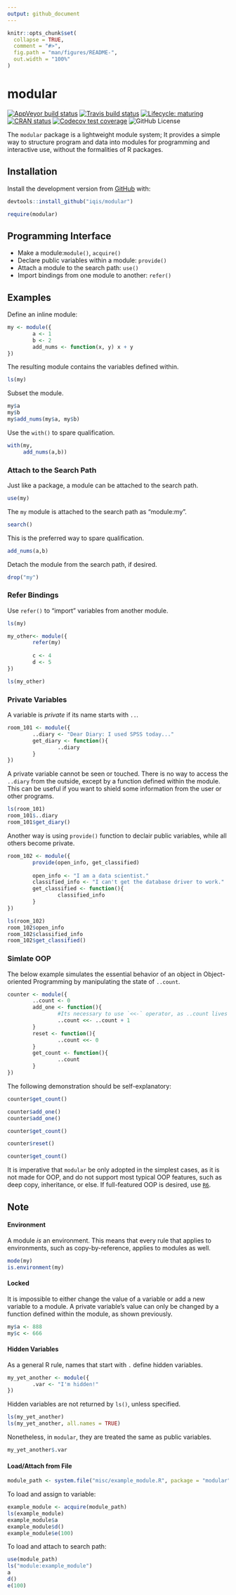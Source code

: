 ```yaml
---
output: github_document
---
```


<!-- README.md is generated from README.Rmd. Please edit that file -->

```r
knitr::opts_chunk$set(
  collapse = TRUE,
  comment = "#>",
  fig.path = "man/figures/README-",
  out.width = "100%"
)
```
# modular

<!-- badges: start -->
  [![AppVeyor build status](https://ci.appveyor.com/api/projects/status/github/iqis/modular?branch=master&svg=true)](https://ci.appveyor.com/project/iqis/modular)
  [![Travis build status](https://travis-ci.org/iqis/modular.svg?branch=master)](https://travis-ci.org/iqis/modular)
[![Lifecycle: maturing](https://img.shields.io/badge/lifecycle-maturing-blue.svg)](https://www.tidyverse.org/lifecycle/#maturing)
[![CRAN status](https://www.r-pkg.org/badges/version/modular)](https://cran.r-project.org/package=modular)
[![Codecov test coverage](https://codecov.io/gh/iqis/modular/branch/master/graph/badge.svg)](https://codecov.io/gh/iqis/modular?branch=master)
![GitHub License](https://img.shields.io/github/license/iqis/modular)

<!-- badges: end -->

The `modular` package is a lightweight module system; It provides a simple way to structure program and data into modules for programming and interactive use, without the formalities of R packages. 

## Installation

Install the development version from [GitHub](https://github.com/) with:

``` r
devtools::install_github("iqis/modular")
```


``` r
require(modular)
```

## Programming Interface

- Make a module:`module()`, `acquire()`
- Declare public variables within a module: `provide()`
- Attach a module to the search path: `use()`
- Import bindings from one module to another: `refer()`

## Examples

Define an inline module:
```r
my <- module({
        a <- 1
        b <- 2
        add_nums <- function(x, y) x + y
})
```

The resulting module contains the variables defined within.
```r
ls(my)
```

Subset the module.
```r
my$a
my$b
my$add_nums(my$a, my$b)
```

Use the `with()` to spare qualification.
```r
with(my, 
     add_nums(a,b))
```


### Attach to the Search Path

Just like a package, a module can be attached to the search path.
```r
use(my)
```

The `my` module is attached to the search path as "module:my".
```r
search()
```

This is the preferred way to spare qualification.
```r
add_nums(a,b)
```

Detach the module from the search path, if desired.
```r
drop("my")
```

### Refer Bindings

Use `refer()` to "import" variables from another module.
```r
ls(my)

my_other<- module({
        refer(my)
        
        c <- 4
        d <- 5
})

ls(my_other)
```



### Private Variables

   
A variable is _private_ if its name starts with `..`.
```r
room_101 <- module({
        ..diary <- "Dear Diary: I used SPSS today..."
        get_diary <- function(){
                ..diary
        }
})
```


A private variable cannot be seen or touched. There is no way to access the `..diary` from the outside, except by a function defined within the module. This can be useful if you want to shield some information from the user or other programs. 
```r
ls(room_101)
room_101$..diary
room_101$get_diary()
```

Another way is using `provide()` function to declair public variables, while all others become private.
```r
room_102 <- module({
        provide(open_info, get_classified)
        
        open_info <- "I am a data scientist."
        classified_info <- "I can't get the database driver to work."
        get_classified <- function(){
                classified_info
        }
})

ls(room_102)
room_102$open_info
room_102$classified_info
room_102$get_classified()
```
    


    
### Simlate OOP

The below example simulates the essential behavior of an object in Object-oriented Programming by manipulating the state of `..count`.
```r
counter <- module({
        ..count <- 0
        add_one <- function(){
                #Its necessary to use `<<-` operator, as ..count lives in the parent frame.
                ..count <<- ..count + 1 
        }
        reset <- function(){
                ..count <<- 0
        }
        get_count <- function(){
                ..count
        }
})
```

The following demonstration should be self-explanatory:
```r
counter$get_count() 

counter$add_one() 
counter$add_one() 

counter$get_count() 

counter$reset()

counter$get_count()
```

It is imperative that `modular` be only adopted in the simplest cases, as it is not made for OOP, and do not support most typical OOP features, such as deep copy, inheritance, or else. If full-featured OOP is desired, use [`R6`](https://cran.r-project.org/web/packages/R6/index.html).



## Note

#### Environment

A module _is_ an environment. This means that every rule that applies to environments, such as copy-by-reference, applies to modules as well.
```r
mode(my)
is.environment(my)
```


#### Locked

It is impossible to either change the value of a variable or add a new variable to a module. A private variable's value can only be changed by a function defined within the module, as shown previously.
```r
my$a <- 888
my$c <- 666
```

#### Hidden Variables

As a general R rule, names that start with `.` define hidden variables.
```r
my_yet_another <- module({
        .var <- "I'm hidden!"
})
```

Hidden variables are not returned by `ls()`, unless specified.
```r
ls(my_yet_another)
ls(my_yet_another, all.names = TRUE)
```

Nonetheless, in `modular`, they are treated the same as public variables.
```r
my_yet_another$.var
```

#### Load/Attach from File

```r
module_path <- system.file("misc/example_module.R", package = "modular")
```

To load and assign to variable: 
```r
example_module <- acquire(module_path)
ls(example_module)
example_module$a
example_module$d()
example_module$e(100)
```

To load and attach to search path:
```r
use(module_path)
ls("module:example_module")
a
d()
e(100)
```


